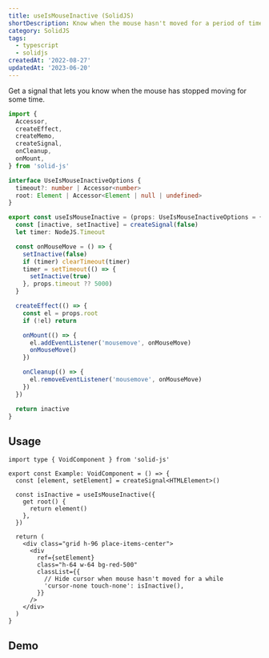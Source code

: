 ```yaml
---
title: useIsMouseInactive (SolidJS)
shortDescription: Know when the mouse hasn't moved for a period of time
category: SolidJS
tags:
  - typescript
  - solidjs
createdAt: '2022-08-27'
updatedAt: '2023-06-20'
---
```


Get a signal that lets you know when the mouse has stopped moving for some time.

```ts
import {
  Accessor,
  createEffect,
  createMemo,
  createSignal,
  onCleanup,
  onMount,
} from 'solid-js'

interface UseIsMouseInactiveOptions {
  timeout?: number | Accessor<number>
  root: Element | Accessor<Element | null | undefined>
}

export const useIsMouseInactive = (props: UseIsMouseInactiveOptions = {}) => {
  const [inactive, setInactive] = createSignal(false)
  let timer: NodeJS.Timeout

  const onMouseMove = () => {
    setInactive(false)
    if (timer) clearTimeout(timer)
    timer = setTimeout(() => {
      setInactive(true)
    }, props.timeout ?? 5000)
  }

  createEffect(() => {
    const el = props.root
    if (!el) return

    onMount(() => {
      el.addEventListener('mousemove', onMouseMove)
      onMouseMove()
    })

    onCleanup(() => {
      el.removeEventListener('mousemove', onMouseMove)
    })
  })

  return inactive
}
```

## Usage

```tsx {6-10,17-20} jsLines="4-8,15-18"
import type { VoidComponent } from 'solid-js'

export const Example: VoidComponent = () => {
  const [element, setElement] = createSignal<HTMLElement>()

  const isInactive = useIsMouseInactive({
    get root() {
      return element()
    },
  })

  return (
    <div class="grid h-96 place-items-center">
      <div
        ref={setElement}
        class="h-64 w-64 bg-red-500"
        classList={{
          // Hide cursor when mouse hasn't moved for a while
          'cursor-none touch-none': isInactive(),
        }}
      />
    </div>
  )
}
```

## Demo


<SolidDemo create={createExample} />
